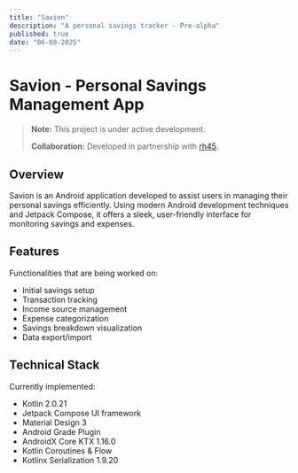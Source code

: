 ```yaml
---
title: "Savion"
description: "A personal savings tracker - Pre-alpha"
published: true
date: "06-08-2025"
---
```


# Savion - Personal Savings Management App
> **Note:** This project is under active development.
> 
> **Collaboration:** Developed in partnership with [rh45](https://github.com/rh45-one).

## Overview
Savion is an Android application developed to assist users in managing their personal savings efficiently. Using modern Android development techniques and Jetpack Compose, it offers a sleek, user-friendly interface for monitoring savings and expenses.

## Features 
Functionalities that are being worked on:
* Initial savings setup
* Transaction tracking
* Income source management
* Expense categorization
* Savings breakdown visualization
* Data export/import

## Technical Stack
Currently implemented:
* Kotlin 2.0.21
* Jetpack Compose UI framework
* Material Design 3
* Android Grade Plugin
* AndroidX Core KTX 1.16.0
* Kotlin Coroutines & Flow
* Kotlinx Serialization 1.9.20
